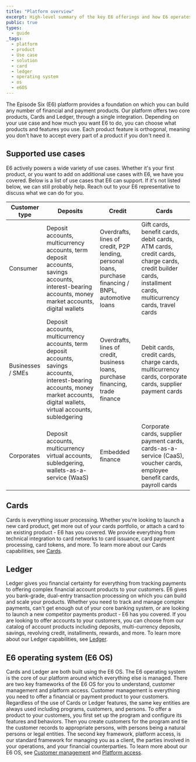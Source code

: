 ```yaml
---
title: "Platform overview"
excerpt: High-level summary of the key E6 offerings and how E6 operates.
public: true
types: 
  - guide
_tags:
  - platform
  - product
  - Use case
  - solution
  - card
  - ledger
  - operating system
  - os
  - e6OS
---
```


The Episode Six (E6) platform provides a foundation on which you can build any number of financial and payment products. Our platform offers two core products, Cards and Ledger, through a single integration. Depending on your use case and how much you want E6 to do, you can choose what products and features you use. Each product feature is orthogonal, meaning you don't have to accept every part of a product if you don't need it.

## Supported use cases

E6 actively powers a wide variety of use cases. Whether it's your first product, or you want to add on additional use cases with E6, we have you covered. Below is a list of use cases that E6 can support. If it's not listed below, we can still probably help. Reach out to your E6 representative to discuss what we can do for you.

| Customer type | Deposits | Credit | Cards |
| -- | -- | -- | -- |
| Consumer | Deposit accounts, multicurrency accounts, term deposit accounts, savings accounts, interest-bearing accounts, money market accounts, digital wallets | Overdrafts, lines of credit, P2P lending, personal loans, purchase financing / BNPL, automotive loans | Gift cards, benefit cards, debit cards, ATM cards, credit cards, charge cards, credit builder cards, installment cards, multicurrency cards, travel cards |
| Businesses / SMEs | Deposit accounts, multicurrency accounts, term deposit accounts, savings accounts, interest-bearing accounts, money market accounts, digital wallets, virtual accounts, subledgering | Overdrafts, lines of credit, business loans, purchase financing, trade finance | Debit cards, credit cards, charge cards, multicurrency cards, corporate cards, supplier payment cards |
| Corporates | Deposit accounts, multicurrency virtual accounts, subledgering, wallets-as-a-service (WaaS) | Embedded finance | Corporate cards, supplier payment cards, cards-as-a-service (CaaS), voucher cards, employee benefit cards, payroll cards |

## Cards

Cards is everything issuer processing. Whether you're looking to launch a new card product, get more out of your cards portfolio, or attach a card to an existing product - E6 has you covered. We provide everything from technical integration to card networks to card issuance, card payment processing, card tokens, and more. To learn more about our Cards capabilities, see [Cards](/docs/cards/cards-overview).

## Ledger

Ledger gives you financial certainty for everything from tracking payments to offering complex financial account products to your customers. E6 gives you bank-grade, dual-entry transaction processing on which you can build and scale your products. Whether you need to track and manage complex payments, can't get enough out of your core banking system, or are looking to launch a new competitor payments product - E6 has you covered. If you are looking to offer accounts to your customers, you can choose from our catalog of account products including deposits, multi-currency deposits, savings, revolving credit, installments, rewards, and more. To learn more about our Ledger capabilities, see [Ledger](/docs/ledger/overview).

## E6 operating system (E6 OS)

Cards and Ledger are both built using the E6 OS. The E6 operating system is the core of our platform around which everything else is managed. There are two key frameworks of the E6 OS for you to understand, customer management and platform access. Customer management is everything you need to offer a financial or payment product to your customers. Regardless of the use of Cards or Ledger features, the same key entities are always used including programs, customers, and persons. To offer a product to your customers, you first set up the program and configure its features and behaviors. Then you create customers for the program and tie the customer records to appropriate persons, with persons being a natural persons or legal entities. The second key framework, platform access, is our standard framework for managing you as a client, the parties involved in your operations, and your financial counterparties. To learn more about our E6 OS, see [Customer management](/docs/customer-management) and [Platform access](/docs/platform-access).